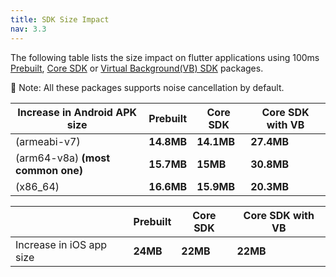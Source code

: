 ```yaml
---
title: SDK Size Impact
nav: 3.3
---
```


The following table lists the size impact on flutter applications using 100ms [Prebuilt](https://pub.dev/packages/hms_room_kit), [Core SDK](https://pub.dev/packages/hmssdk_flutter) or [Virtual Background(VB) SDK](https://pub.dev/packages/hms_video_plugin) packages.

🔑 Note: All these packages supports noise cancellation by default.

| Increase in Android APK size      | Prebuilt  | Core SDK  | Core SDK with VB |
| --------------------------------- | --------- | --------- | -----------------|
| (armeabi-v7)                      | **14.8MB** | **14.1MB** | **27.4MB**     |
| (arm64-v8a) **(most common one)** | **15.7MB** | **15MB**   | **30.8MB**     |
| (x86_64)                          | **16.6MB**| **15.9MB**  | **20.3MB**     |

|                                   | Prebuilt   | Core SDK   | Core SDK with VB |
| --------------------------------- | ---------- | ---------- | ---------------- |
| Increase in iOS app size          | **24MB**   | **22MB**   |    **22MB**      |
